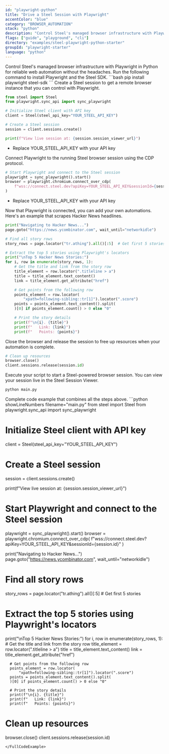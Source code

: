 ```yaml
---
id: "playwright-python"
title: "Drive a Steel Session with Playwright"
accentColor: "blue"
category: "BROWSER_AUTOMATION"
stack: "python"
description: "Control Steel's managed browser infrastructure with Playwright in Python for reliable web automation without the headaches."
flags: ["guide", "playground", "cli"]
directory: "examples/steel-playwright-python-starter"
groupId: "playwright-starter"
language: "python"
---
```


<Intro skipLink="#full-code-example">
  Control Steel's managed browser infrastructure with Playwright in Python for
  reliable web automation without the headaches.
</Intro>

<Step number={1} title="Install Playwright and Steel SDK">
  Run the following command to install Playwright and the Steel SDK. ```bash pip
  install playwright steel-sdk ```
</Step>

<Step number={2} title="Start a Steel Session">
  Create a Steel session to get a remote browser instance that you can control with Playwright.

```python showLineNumbers filename="main.py" /YOUR_STEEL_API_KEY/#1
from steel import Steel
from playwright.sync_api import sync_playwright

# Initialize Steel client with API key
client = Steel(steel_api_key="YOUR_STEEL_API_KEY")

# Create a Steel session
session = client.sessions.create()

print(f"View live session at: {session.session_viewer_url}")
```

- Replace <HighlightRef id={1}>YOUR_STEEL_API_KEY</HighlightRef> with your API key
  </Step>

<Step number={3} title="Connect Playwright to Your Session">
  Connect Playwright to the running Steel browser session using the CDP protocol.

```python showLineNumbers{12} filename="main.py" /YOUR_STEEL_API_KEY/#1
# Start Playwright and connect to the Steel session
playwright = sync_playwright().start()
browser = playwright.chromium.connect_over_cdp(
    f"wss://connect.steel.dev?apiKey=YOUR_STEEL_API_KEY&sessionId={session.id}"
)
```

- Replace <HighlightRef id={1}>YOUR_STEEL_API_KEY</HighlightRef> with your API key
  </Step>

<Step number={4} title="Perform Browser Automation">
  Now that Playwright is connected, you can add your own automations. Here's an example that scrapes Hacker News headlines.

```python showLineNumbers{18} filename="main.py"
print("Navigating to Hacker News...")
page.goto("https://news.ycombinator.com", wait_until="networkidle")

# Find all story rows
story_rows = page.locator("tr.athing").all()[:5]  # Get first 5 stories

# Extract the top 5 stories using Playwright's locators
print("\nTop 5 Hacker News Stories:")
for i, row in enumerate(story_rows, 1):
    # Get the title and link from the story row
    title_element = row.locator(".titleline > a")
    title = title_element.text_content()
    link = title_element.get_attribute("href")

    # Get points from the following row
    points_element = row.locator(
        "xpath=following-sibling::tr[1]").locator(".score")
    points = points_element.text_content().split(
    )[0] if points_element.count() > 0 else "0"

    # Print the story details
    print(f"\n{i}. {title}")
    print(f"   Link: {link}")
    print(f"   Points: {points}")
```

</Step>

<Step number={6} title="Release the Session When Done">
  Close the browser and release the session to free up resources when your automation is complete.

```python showLineNumbers{44} filename="main.py"
# Clean up resources
browser.close()
client.sessions.release(session.id)
```

</Step>

<Step number={7} title="Run Your Script">
  Execute your script to start a Steel-powered browser session. You can view your session live in the Steel Session Viewer.

```bash
python main.py
```

</Step>

<FullCodeExample id="full-code-example" title="Full Example">
  Complete code example that combines all the steps above.
  ```python showLineNumbers filename="main.py"
  from steel import Steel
  from playwright.sync_api import sync_playwright

# Initialize Steel client with API key

client = Steel(steel_api_key="YOUR_STEEL_API_KEY")

# Create a Steel session

session = client.sessions.create()

print(f"View live session at: {session.session_viewer_url}")

# Start Playwright and connect to the Steel session

playwright = sync_playwright().start()
browser = playwright.chromium.connect_over_cdp(
f"wss://connect.steel.dev?apiKey=YOUR_STEEL_API_KEY&sessionId={session.id}"
)

print("Navigating to Hacker News...")
page.goto("https://news.ycombinator.com", wait_until="networkidle")

# Find all story rows

story_rows = page.locator("tr.athing").all()[:5] # Get first 5 stories

# Extract the top 5 stories using Playwright's locators

print("\nTop 5 Hacker News Stories:")
for i, row in enumerate(story_rows, 1): # Get the title and link from the story row
title_element = row.locator(".titleline > a")
title = title_element.text_content()
link = title_element.get_attribute("href")

      # Get points from the following row
      points_element = row.locator(
          "xpath=following-sibling::tr[1]").locator(".score")
      points = points_element.text_content().split(
      )[0] if points_element.count() > 0 else "0"

      # Print the story details
      print(f"\n{i}. {title}")
      print(f"   Link: {link}")
      print(f"   Points: {points}")

# Clean up resources

browser.close()
client.sessions.release(session.id)

```
</FullCodeExample>
```
